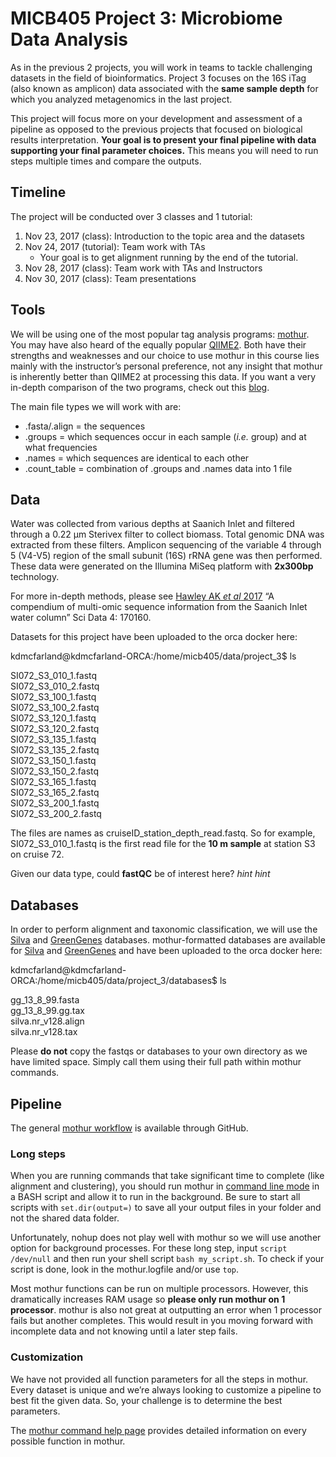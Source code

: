 # MICB405 Project 3: Microbiome Data Analysis
As in the previous 2 projects, you will work in teams to tackle challenging datasets in the field of bioinformatics. Project 3 focuses on the 16S iTag (also known as amplicon) data associated with the **same sample depth** for which you analyzed metagenomics in the last project.

This project will focus more on your development and assessment of a pipeline as opposed to the previous projects that focused on biological results interpretation. **Your goal is to present your final pipeline with data supporting your final parameter choices.** This means you will need to run steps multiple times and compare the outputs.

## Timeline
The project will be conducted over 3 classes and 1 tutorial:

1. Nov 23, 2017 (class): Introduction to the topic area and the datasets
2. Nov 24, 2017 (tutorial): Team work with TAs
    + Your goal is to get alignment running by the end of the tutorial.
3. Nov 28, 2017 (class): Team work with TAs and Instructors
4. Nov 30, 2017 (class): Team presentations

## Tools
We will be using one of the most popular tag analysis programs: [mothur](https://www.mothur.org/). You may have also heard of the equally popular [QIIME2](https://qiime2.org/). Both have their strengths and weaknesses and our choice to use mothur in this course lies mainly with the instructor's personal preference, not any insight that mothur is inherently better than QIIME2 at processing this data. If you want a very in-depth comparison of the two programs, check out this [blog](http://blog.mothur.org/2016/01/12/mothur-and-qiime/).

The main file types we will work with are:

* .fasta/.align = the sequences
* .groups = which sequences occur in each sample (*i.e.* group) and at what frequencies
* .names = which sequences are identical to each other
* .count_table = combination of .groups and .names data into 1 file

## Data
Water was collected from various depths at Saanich Inlet and filtered through a 0.22 μm Sterivex filter to collect biomass. Total genomic DNA was extracted from these filters. Amplicon sequencing of the variable 4 through 5 (V4-V5) region of the small subunit (16S) rRNA gene was then performed. These data were generated on the Illumina MiSeq platform with **2x300bp** technology.

For more in-depth methods, please see [Hawley AK *et al* 2017](https://www.ncbi.nlm.nih.gov/pmc/articles/PMC5663217/) "A compendium of multi-omic sequence information from the Saanich Inlet water column" Sci Data 4: 170160.

Datasets for this project have been uploaded to the orca docker here:

kdmcfarland@kdmcfarland-ORCA:/home/micb405/data/project_3$ ls

SI072_S3_010_1.fastq  
SI072_S3_010_2.fastq  
SI072_S3_100_1.fastq  
SI072_S3_100_2.fastq  
SI072_S3_120_1.fastq  
SI072_S3_120_2.fastq  
SI072_S3_135_1.fastq  
SI072_S3_135_2.fastq  
SI072_S3_150_1.fastq  
SI072_S3_150_2.fastq  
SI072_S3_165_1.fastq  
SI072_S3_165_2.fastq  
SI072_S3_200_1.fastq  
SI072_S3_200_2.fastq  

The files are names as cruiseID_station_depth_read.fastq. So for example, SI072_S3_010_1.fastq is the first read file for the **10 m sample** at station S3 on cruise 72.

Given our data type, could **fastQC** be of interest here? *hint hint*

## Databases
In order to perform alignment and taxonomic classification, we will use the [Silva](http://nar.oxfordjournals.org/content/35/21/7188.full) and [GreenGenes](http://aem.asm.org/content/72/7/5069.full) databases. mothur-formatted databases are available for [Silva](https://www.mothur.org/wiki/Silva_reference_files) and [GreenGenes](https://mothur.org/wiki/Greengenes-formatted_databases) and have been uploaded to the orca docker here:

kdmcfarland@kdmcfarland-ORCA:/home/micb405/data/project_3/databases$ ls

gg_13_8_99.fasta  
gg_13_8_99.gg.tax  
silva.nr_v128.align  
silva.nr_v128.tax  

Please **do not** copy the fastqs or databases to your own directory as we have limited space. Simply call them using their full path within mothur commands.

## Pipeline
The general [mothur workflow](https://github.com/EDUCE-UBC/MICB405_project3/blob/master/Project3_workflow.Rmd) is available through GitHub.

### Long steps
When you are running commands that take significant time to complete (like alignment and clustering), you should run mothur in [command line mode](https://www.mothur.org/wiki/Command_line_mode) in a BASH script and allow it to run in the background. Be sure to start all scripts with `set.dir(output=)` to save all your output files in your folder and not the shared data folder.

Unfortunately, nohup does not play well with mothur so we will use another option for background processes. For these long step, input `script /dev/null` and then run your shell script `bash my_script.sh`. To check if your script is done, look in the mothur.logfile and/or use `top`.

Most mothur functions can be run on multiple processors. However, this dramatically increases RAM usage so **please only run mothur on 1 processor**. mothur is also not great at outputting an error when 1 processor fails but another completes. This would result in you moving forward with incomplete data and not knowing until a later step fails.

### Customization
We have not provided all function parameters for all the steps in mothur. Every dataset is unique and we're always looking to customize a pipeline to best fit the given data. So, your challenge is to determine the best parameters.

The [mothur command help page](https://www.mothur.org/wiki/Category:Commands) provides detailed information on every possible function in mothur.